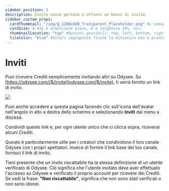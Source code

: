 ```yaml
---
sidebar_position: 3
description: Invita nuove persone e ottieni un bonus di invito.
sidebar_custom_props:
  cardThumbnail: "/img/g_1200x600_Transparent_Placeholder.png" #L'immagine sulla scheda della categoria.
  cardSize: 4 #12 è dimensione piena, 6 è larghezza 50%, ecc.
  thumbnailLocation: "top" #Opzioni possibili: top, left, bottom, right, none
  tileColor: "blue" #Colori segnaposto finché la miniatura non è pronta, opzioni possibili: blue, cream, darkpurple, lightpurple, mauve, orange, pink, none
---
```


# Inviti

Puoi ricevere Crediti semplicemente invitando altri su Odysee. Su [https://odysee.com//$/invite](odysee.com/$/invite), ti verrà fornito un link di invito.

![](/img/en/category-monetization3.png)

Puoi anche accedere a questa pagina facendo clic sull'icona dell'avatar nell'angolo in alto a destra dello schermo e selezionando **Inviti** dal menu a discesa.

Condividi questo link e, per ogni utente unico che ci clicca sopra, riceverai alcuni Crediti.

Questo è particolarmente utile per i creatori che condividono il loro canale Odysee con i propri spettatori. Invece di fornire il link base del tuo canale, fornisci il link di invito.

Tieni presente che un invito riscattabile ha la stessa definizione di un utente verificato di Odysee. Ciò significa che l'utente invitato deve aver effettuato l'accesso su Odysee e verificato il proprio account per ricevere dei Crediti. Se vedi la frase: **"Non riscattabile"**, significa che non sono stati verificati o non sono idonei.